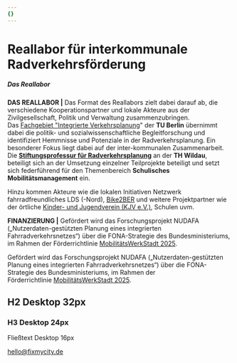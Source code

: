 ```yaml
---
{}
---
```

# **Reallabor für interkommunale Radverkehrsförderung**

##### Das Reallabor

**DAS REALLABOR |** Das Format des Reallabors zielt dabei darauf ab, die verschiedene Kooperationspartner und lokale Akteure aus der Zivilgesellschaft, Politik und Verwaltung zusammenzubringen. Das [Fachgebiet "Integrierte Verkehrsplanung](https://ivp.tu-berlin.de/)" der **TU Berlin** übernimmt dabei die politik- und sozialwissenschaftliche Begleitforschung und identifiziert Hemmnisse und Potenziale in der Radverkehrsplanung. Ein besonderer Fokus liegt dabei auf der inter-kommunalen Zusammenarbeit. Die [**Stiftungsprofessur für Radverkehrsplanung**](https://www.th-wildau.de/index.php?id=28606) an der **TH Wildau**, beteiligt sich an der Umsetzung einzelner Teilprojekte beteiligt und setzt sich federführend für den Themenbereich **Schulisches Mobilitätsmanagement** ein.&#x20;

Hinzu kommen Akteure wie die lokalen Initiativen Netzwerk fahrradfreundliches LDS (-Nord), [Bike2BER](https://bike2ber.de/) und weitere Projektpartner wie der örtliche [Kinder- und Jugendverein (KJV e.V.)](https://www.kjv.de/), Schulen uvm.

**FINANZIERUNG |** Gefördert wird das Forschungsprojekt NUDAFA („Nutzerdaten-gestützten Planung eines integrierten Fahrradverkehrsnetzes“) über die FONA-Strategie des Bundesministeriums, im Rahmen der Förderrichtlinie [MobilitätsWerkStadt 2025](https://www.zukunft-nachhaltige-mobilitaet.de/mobilitaetswerkstadt-mws-2025/).

Gefördert wird das Forschungsprojekt NUDAFA („Nutzerdaten-gestützten Planung eines integrierten Fahrradverkehrsnetzes“) über die FONA-Strategie des Bundesministeriums, im Rahmen der Förderrichtlinie [MobilitätsWerkStadt 2025](https://www.zukunft-nachhaltige-mobilitaet.de/mobilitaetswerkstadt-mws-2025/).

## H2 Desktop 32px

### H3 Desktop 24px

Fließtext Desktop 16px

[hello@fixmycity.de](mailto:hello@fixmycity.de)

<TextLinkArrow href="git" display="https://github.com/FixMyBerlin/nudafa/actions" external={false} />
